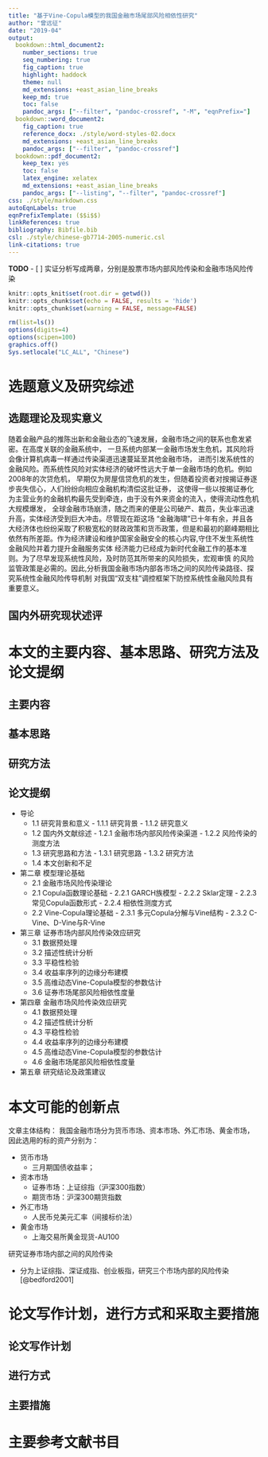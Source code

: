 ```yaml
---
title: "基于Vine-Copula模型的我国金融市场尾部风险相依性研究"
author: "曾远征"
date: "2019-04"
output:
  bookdown::html_document2:
    number_sections: true
    seq_numbering: true
    fig_caption: true
    highlight: haddock
    theme: null
    md_extensions: +east_asian_line_breaks
    keep_md: true
    toc: false
    pandoc_args: ["--filter", "pandoc-crossref", "-M", "eqnPrefix="]
  bookdown::word_document2:
    fig_caption: true
    reference_docx: ./style/word-styles-02.docx
    md_extensions: +east_asian_line_breaks
    pandoc_args: ["--filter", "pandoc-crossref"]
  bookdown::pdf_document2:
    keep_tex: yes
    toc: false
    latex_engine: xelatex
    md_extensions: +east_asian_line_breaks
    pandoc_args: ["--listing", "--filter", "pandoc-crossref"]
css: ./style/markdown.css
autoEqnLabels: true
eqnPrefixTemplate: ($$i$$)
linkReferences: true
bibliography: Bibfile.bib
csl: ./style/chinese-gb7714-2005-numeric.csl
link-citations: true
---
```


**TODO**
- [ ] 实证分析写成两章，分别是股票市场内部风险传染和金融市场风险传染



```r
knitr::opts_knit$set(root.dir = getwd())
knitr::opts_chunk$set(echo = FALSE, results = 'hide')
knitr::opts_chunk$set(warning = FALSE, message=FALSE)
```

```r
rm(list=ls())
options(digits=4)
options(scipen=100)
graphics.off()
Sys.setlocale("LC_ALL", "Chinese")
```


# 选题意义及研究综述

## 选题理论及现实意义

随着金融产品的推陈出新和金融业态的飞速发展，金融市场之间的联系也愈发紧密。在高度关联的金融系统中，
一旦系统内部某一金融市场发生危机，其风险将会像计算机病毒一样通过传染渠道迅速蔓延至其他金融市场，
进而引发系统性的金融风险。而系统性风险对实体经济的破坏性远大于单一金融市场的危机。例如2008年的次贷危机，
早期仅为房屋信贷危机的发生，但随着投资者对按揭证券逐步丧失信心，人们纷纷向相应金融机构清偿这批证券，
这使得一些以按揭证券化为主营业务的金融机构最先受到牵连，由于没有外来资金的流入，使得流动性危机大规模爆发，
全球金融市场崩溃，随之而来的便是公司破产、裁员，失业率迅速升高，实体经济受到巨大冲击。尽管现在距这场
“金融海啸”已十年有余，并且各大经济体也纷纷采取了积极宽松的财政政策和货币政策，但是和最初的巅峰期相比
依然有所差距。作为经济建设和维护国家金融安全的核心内容,守住不发生系统性金融风险并着力提升金融服务实体
经济能力已经成为新时代金融工作的基本准则。为了尽早发现系统性风险，及时防范其所带来的风险损失，宏观审慎
的风险监管政策是必需的。因此,分析我国金融市场内部各市场之间的风险传染路径、探究系统性金融风险传导机制
对我国“双支柱”调控框架下防控系统性金融风险具有重要意义。





## 国内外研究现状述评

# 本文的主要内容、基本思路、研究方法及论文提纲

## 主要内容

## 基本思路

## 研究方法

## 论文提纲

* 导论
    + 1.1  研究背景和意义
          - 1.1.1  研究背景
          - 1.1.2  研究意义
    + 1.2  国内外文献综述
          - 1.2.1  金融市场内部风险传染渠道
          - 1.2.2  风险传染的测度方法
    + 1.3  研究思路和方法
          - 1.3.1  研究思路
          - 1.3.2  研究方法
    + 1.4  本文创新和不足
* 第二章  模型理论基础
    + 2.1  金融市场风险传染理论
    + 2.1  Copula函数理论基础
          - 2.2.1  GARCH族模型
          - 2.2.2  Sklar定理
          - 2.2.3  常见Copula函数形式
          - 2.2.4  相依性测度方式
    + 2.2  Vine-Copula理论基础
          - 2.3.1  多元Copula分解与Vine结构
          - 2.3.2  C-Vine、D-Vine与R-Vine
* 第三章  证券市场内部风险传染效应研究
    + 3.1  数据预处理
    + 3.2  描述性统计分析
    + 3.3  平稳性检验
    + 3.4  收益率序列的边缘分布建模
    + 3.5  高维动态Vine-Copula模型的参数估计
    + 3.6  证券市场尾部风险相依性度量
* 第四章  金融市场风险传染效应研究
    + 4.1  数据预处理
    + 4.2  描述性统计分析
    + 4.3  平稳性检验
    + 4.4  收益率序列的边缘分布建模
    + 4.5  高维动态Vine-Copula模型的参数估计
    + 4.6  金融市场尾部风险相依性度量
* 第五章  研究结论及政策建议


# 本文可能的创新点
文章主体结构：
我国金融市场分为货币市场、资本市场、外汇市场、黄金市场，因此选用的标的资产分别为：

* 货币市场
    + 三月期国债收益率；
* 资本市场
    + 证券市场：上证综指（沪深300指数）
    + 期货市场：沪深300期货指数
* 外汇市场
    + 人民币兑美元汇率（间接标价法）
* 黄金市场
    + 上海交易所黄金现货-AU100

研究证券市场内部之间的风险传染

* 分为上证综指、深证成指、创业板指，研究三个市场内部的风险传染
[@bedford2001]

# 论文写作计划，进行方式和采取主要措施

## 论文写作计划

## 进行方式

## 主要措施

# 主要参考文献书目

[//]: # (\bibliography{Bibfile})
